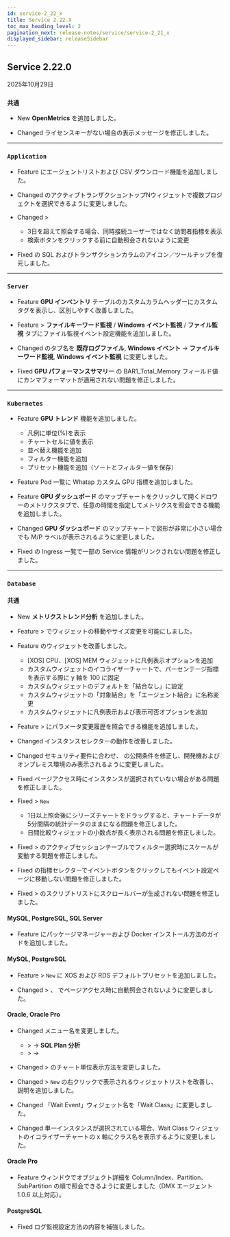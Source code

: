 ```yaml
---
id: service-2_22_x
title: Service 2.22.X
toc_max_heading_level: 2
pagination_next: release-notes/service/service-2_21_x
displayed_sidebar: releaseSidebar
---
```


## Service 2.22.0

2025年10月29日

<div class='indentTab'>

### `共通`

- <Status priority='1'>New</Status> **OpenMetrics** を追加しました。

- <Status priority='1'>Changed</Status> ライセンスキーがない場合の表示メッセージを修正しました。

---

### `Application`

- <Status priority='1'>Feature</Status> <Cmdname sid="management" className="uitext" /> にエージェントリストおよび CSV ダウンロード機能を追加しました。

- <Status priority='1'>Changed</Status> <Cmdname sid="integratedFlexboard" className="uitext" /> のアクティブトランザクショントップNウィジェットで複数プロジェクトを選択できるように変更しました。

- <Status priority='1'>Changed</Status> <Cmdname sid="analysis" className="uitext" /> &gt; <Cmdname sid="performance_trend" className="uitext" />

    - 3日を超えて照会する場合、同時接続ユーザーではなく訪問者指標を表示  
    - 検索ボタンをクリックする前に自動照会されないように変更

- <Status priority='0'>Fixed</Status> <Cmdname sid="side_statistics" className="uitext" /> の SQL およびトランザクションカラムのアイコン／ツールチップを復元しました。

---

### `Server`

- <Status priority='1'>Feature</Status> **GPU インベントリ** テーブルのカスタムカラムヘッダーにカスタムタグを表示し、区別しやすく改善しました。

- <Status priority='1'>Feature</Status> <Cmdname sid="event_setting" className="uitext" /> > **ファイルキーワード監視** / **Windows イベント監視** / **ファイル監視** タブにファイル監視イベント設定機能を追加しました。

- <Status priority='1'>Changed</Status> <Cmdname sid="event_setting" className="uitext" /> のタブ名を **既存ログファイル**, **Windows イベント** → **ファイルキーワード監視**, **Windows イベント監視** に変更しました。

- <Status priority='0'>Fixed</Status> **GPU パフォーマンスサマリー** の BAR1_Total_Memory フィールド値にカンマフォーマットが適用されない問題を修正しました。

---

### `Kubernetes`

- <Status priority='1'>Feature</Status> **GPU トレンド** 機能を追加しました。

    - 凡例に単位(%)を表示  
    - チャートセルに値を表示  
    - 並べ替え機能を追加  
    - フィルター機能を追加  
    - プリセット機能を追加（ソートとフィルター値を保存）

- <Status priority='1'>Feature</Status> Pod 一覧に Whatap カスタム GPU 指標を追加しました。

- <Status priority='1'>Feature</Status> **GPU ダッシュボード** のマップチャートをクリックして開くドロワーのメトリクスタブで、任意の時間を指定してメトリクスを照会できる機能を追加しました。

- <Status priority='1'>Changed</Status> **GPU ダッシュボード** のマップチャートで図形が非常に小さい場合でも M/P ラベルが表示されるように変更しました。

- <Status priority='0'>Fixed</Status> <Cmdname sid="workload" className="uitext" /> の Ingress 一覧で一部の Service 情報がリンクされない問題を修正しました。

---

### `Database`

#### 共通

- <Status priority='1'>New</Status> **メトリクストレンド分析** を追加しました。

- <Status priority='1'>Feature</Status> <Cmdname sid="side_dashboard" className="uitext" /> > <Cmdname sid="trends_compare" className="uitext" /> でウィジェットの移動やサイズ変更を可能にしました。

- <Status priority='1'>Feature</Status> <Cmdname sid="side_dashboard" className="uitext" /> のウィジェットを改善しました。

    - [XOS] CPU、[XOS] MEM ウィジェットに凡例表示オプションを追加  
    - カスタムウィジェットのイコライザーチャートで、パーセンテージ指標を表示する際に y 軸を 100 に固定  
    - カスタムウィジェットのデフォルトを「結合なし」に設定  
    - カスタムウィジェットの「対象結合」を「エージェント結合」に名称変更  
    - カスタムウィジェットに凡例表示および表示可否オプションを追加

- <Status priority='1'>Feature</Status> <Cmdname sid="analysis" className="uitext" /> > <Cmdname sid="db_parameter" className="uitext" /> にパラメータ変更履歴を照会できる機能を追加しました。

- <Status priority='1'>Changed</Status> インスタンスセレクターの動作を改善しました。

- <Status priority='1'>Changed</Status> セキュリティ要件に合わせ、<Cmdname sid="side_dbScriptManager" className="uitext" /> の公開条件を修正し、開発機およびオンプレミス環境のみ表示されるように変更しました。

- <Status priority='0'>Fixed</Status> ページアクセス時にインスタンスが選択されていない場合がある問題を修正しました。

- <Status priority='0'>Fixed</Status> <Cmdname sid="side_dashboard" className="uitext" /> > <Cmdname sid="side_dbMonitoring" className="uitext" /> <code class="newfunc">New</code>

    - 1日以上照会後にシリーズチャートをドラッグすると、チャートデータが5分間隔の統計データのままになる問題を修正しました。  
    - 日間比較ウィジェットの小数点が長く表示される問題を修正しました。

- <Status priority='0'>Fixed</Status> <Cmdname sid="side_dashboard" className="uitext" /> > <Cmdname sid="side_dbMonitoring" className="uitext" /> のアクティブセッションテーブルでフィルター選択時にスケールが変動する問題を修正しました。

- <Status priority='0'>Fixed</Status> <Cmdname sid="side_dashboard" className="uitext" /> の指標セレクターでイベントボタンをクリックしてもイベント設定ページに移動しない問題を修正しました。

- <Status priority='0'>Fixed</Status> <Cmdname sid="analysis" className="uitext" /> > <Cmdname sid="side_dbScriptManager" className="uitext" /> のスクリプトリストにスクロールバーが生成されない問題を修正しました。

#### MySQL, PostgreSQL, SQL Server

- <Status priority='1'>Feature</Status> <Cmdname sid="agent_installation" className="uitext" /> にパッケージマネージャーおよび Docker インストール方法のガイドを追加しました。

#### MySQL, PostgreSQL

- <Status priority='1'>Feature</Status> <Cmdname sid="side_dashboard" className="uitext" /> > <Cmdname sid="side_dbMonitoring" className="uitext" /> <code class="newfunc">New</code> に XOS および RDS デフォルトプリセットを追加しました。

- <Status priority='1'>Changed</Status> <Cmdname sid="side_reportStat" className="uitext" /> > <Cmdname sid="pg_stat" className="uitext" />、<Cmdname sid="side_mysqlStat" className="uitext" /> でページアクセス時に自動照会されないように変更しました。

#### Oracle, Oracle Pro

- <Status priority='1'>Changed</Status> メニュー名を変更しました。

    - <Cmdname sid="analysis" className="uitext" /> > <Cmdname sid="side_dbSqlAnalysis" className="uitext" /> → **SQL Plan 分析**  
    - <Cmdname sid="analysis" className="uitext" /> > <Cmdname sid="trends_compare" className="uitext" /> → <Cmdname sid="TTL08868" className="uitext" />

- <Status priority='1'>Changed</Status> <Cmdname sid="analysis" className="uitext" /> > <Cmdname sid="side_dbWaitAnalysis" className="uitext" /> のチャート単位表示方法を変更しました。

- <Status priority='1'>Changed</Status> <Cmdname sid="side_dashboard" className="uitext" /> > <Cmdname sid="side_dbMonitoring" className="uitext" /> <code class="newfunc">New</code> の右クリックで表示されるウィジェットリストを改善し、説明を追加しました。

- <Status priority='1'>Changed</Status> 「Wait Event」ウィジェット名を「Wait Class」に変更しました。

- <Status priority='1'>Changed</Status> 単一インスタンスが選択されている場合、Wait Class ウィジェットのイコライザーチャートの x 軸にクラス名を表示するように変更しました。

#### Oracle Pro

- <Status priority='1'>Feature</Status> <Cmdname sid="TTL06224" className="uitext" /> ウィンドウでオブジェクト詳細を Column/Index、Partition、SubPartition の順で照会できるように変更しました（DMX エージェント 1.0.6 以上対応）。

#### PostgreSQL

- <Status priority='0'>Fixed</Status> ログ監視設定方法の内容を補強しました。

</div>

